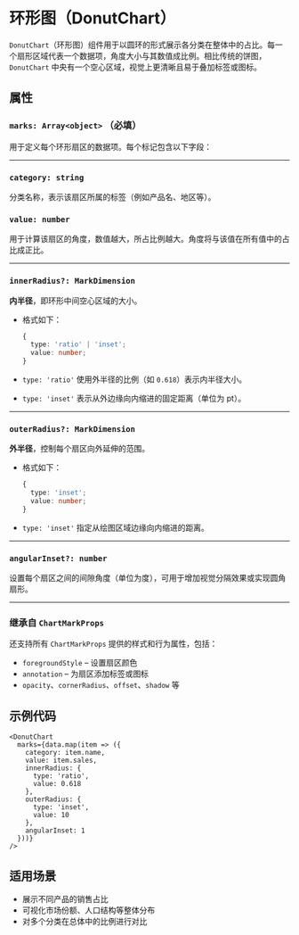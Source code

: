 # 环形图（DonutChart） 
        
`DonutChart`（环形图）组件用于以圆环的形式展示各分类在整体中的占比。每一个扇形区域代表一个数据项，角度大小与其数值成比例。相比传统的饼图，`DonutChart` 中央有一个空心区域，视觉上更清晰且易于叠加标签或图标。

## 属性

### `marks: Array<object>` **（必填）**

用于定义每个环形扇区的数据项。每个标记包含以下字段：

---

### `category: string`

分类名称，表示该扇区所属的标签（例如产品名、地区等）。

### `value: number`

用于计算该扇区的角度，数值越大，所占比例越大。角度将与该值在所有值中的占比成正比。

---

### `innerRadius?: MarkDimension`

**内半径**，即环形中间空心区域的大小。

* 格式如下：

  ```ts
  {
    type: 'ratio' | 'inset';
    value: number;
  }
  ```

* `type: 'ratio'`
  使用外半径的比例（如 `0.618`）表示内半径大小。

* `type: 'inset'`
  表示从外边缘向内缩进的固定距离（单位为 pt）。

---

### `outerRadius?: MarkDimension`

**外半径**，控制每个扇区向外延伸的范围。

* 格式如下：

  ```ts
  {
    type: 'inset';
    value: number;
  }
  ```

* `type: 'inset'`
  指定从绘图区域边缘向内缩进的距离。

---

### `angularInset?: number`

设置每个扇区之间的间隙角度（单位为度），可用于增加视觉分隔效果或实现圆角扇形。

---

### 继承自 `ChartMarkProps`

还支持所有 `ChartMarkProps` 提供的样式和行为属性，包括：

* `foregroundStyle` – 设置扇区颜色
* `annotation` – 为扇区添加标签或图标
* `opacity`、`cornerRadius`、`offset`、`shadow` 等

## 示例代码

```tsx
<DonutChart
  marks={data.map(item => ({
    category: item.name,
    value: item.sales,
    innerRadius: {
      type: 'ratio',
      value: 0.618
    },
    outerRadius: {
      type: 'inset',
      value: 10
    },
    angularInset: 1
  }))}
/>
```

## 适用场景

* 展示不同产品的销售占比
* 可视化市场份额、人口结构等整体分布
* 对多个分类在总体中的比例进行对比
